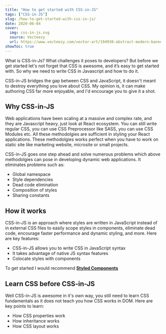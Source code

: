 ```yaml
---
title: "How to get started with CSS-in-JS"
tags: ["CSS-in-JS"]
slug: /how-to-get-started-with-css-in-js/
date: 2020-06-04
cover:
  img: css-in-js.svg
  source: Vecteezy
  url: https://www.vecteezy.com/vector-art/194930-abstract-modern-banner-theme-frame-background
showToc: true
---
```


What is CSS-in-Js? What challenges it poses to developers? But before we get started let's not forget that CSS is awesome, and it’s easy to get started with.
So why we need to write CSS in Javascript and how to do it.

CSS-in-JS bridges the gap between CSS and JavaScript, it doesn't meant to destroy everything you love about CSS. My opinion is, it can make authoring CSS far more enjoyable, and I'd encourage you to give it a shot.

## Why CSS-in-JS

Web applications have been scaling at a massive and complex rate, and they are Javascript heavy, just look at React ecosystem.
You can still write regular CSS, you can use CSS Preprocessor like SASS, you can use CSS Modules etc. All these methodolgies are sufficient in styling your React applications.
These methodolgies works perfect when you have to work on static site like marketing website, microsite or small projects.

CSS-in-JS goes one step ahead and solve numerous problems which above methodolgies can pose in developing dynamic web applications. It eliminates problems such as:
  * Global namespace
  * Style dependencies
  * Dead code elimination
  * Composition of styles
  * Sharing constants

## How it works
CSS-in-JS is an approach where styles are written in JavaScript instead of in external CSS files to easily scope styles in components, eliminate dead code, encourage faster performance and dynamic styling, and more.
Here are key features:
 * CSS-in-JS allows you to write CSS in JavaScript syntax
 * It takes advantage of native JS syntax features
 * Colocate styles with components

 To get started I would recommend **<a href="https://styled-components.com/" target="_blank" rel="noopener noreferrer nofollow">Styled Components</a>**

 ## Learn CSS before CSS-in-JS

Well CSS-in-JS is awesome in it's own way, you still need to learn CSS fundamentals as it does not teach you how CSS works in DOM.
Here are key points to learn:
  * How CSS properties work
  * How inheritance works
  * How CSS layout works
